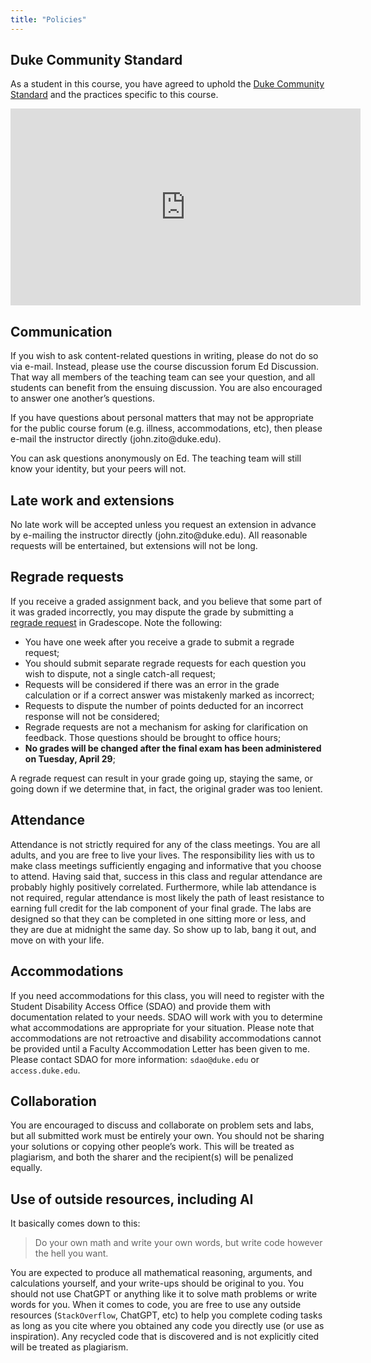 ```yaml
---
title: "Policies"
---
```


## Duke Community Standard 

As a student in this course, you have agreed to uphold the [Duke Community Standard](https://trinity.duke.edu/undergraduate/academic-policies/community-standard-student-conduct) and the practices specific to this course.

<iframe width="560" height="315" src="https://www.youtube.com/embed/_KN97j30ST4" frameborder="0" allow="accelerometer; autoplay; encrypted-media; gyroscope; picture-in-picture" allowfullscreen>

</iframe>

## Communication

If you wish to ask content-related questions in writing, please do not do so via e-mail. Instead, please use the course discussion forum Ed Discussion. That way all members of the teaching team can see your question, and all students can benefit from the ensuing discussion. You are also encouraged to answer one another’s questions.

If you have questions about personal matters that may not be appropriate for the public course forum (e.g. illness, accommodations, etc), then please e-mail the instructor directly (john.zito\@duke.edu).

::: callout-note
You can ask questions anonymously on Ed. The teaching team will still know your identity, but your peers will not.
:::

## Late work and extensions

No late work will be accepted unless you request an extension in advance by e-mailing the instructor directly (john.zito\@duke.edu). All reasonable requests will be entertained, but extensions will not be long.

## Regrade requests

If you receive a graded assignment back, and you believe that some part of it was graded incorrectly, you may dispute the grade by submitting a [regrade request](https://guides.gradescope.com/hc/en-us/articles/21854736042253-Submitting-a-Regrade-Request) in Gradescope. Note the following:

-   You have one week after you receive a grade to submit a regrade request;
-   You should submit separate regrade requests for each question you wish to dispute, not a single catch-all request;
-   Requests will be considered if there was an error in the grade calculation or if a correct answer was mistakenly marked as incorrect;
-   Requests to dispute the number of points deducted for an incorrect response will not be considered;
-   Regrade requests are not a mechanism for asking for clarification on feedback. Those questions should be brought to office hours;
-   **No grades will be changed after the final exam has been administered on Tuesday, April 29**;

::: callout-warning
A regrade request can result in your grade going up, staying the same, or going down if we determine that, in fact, the original grader was too lenient.
:::

## Attendance

Attendance is not strictly required for any of the class meetings. You are all adults, and you are free to live your lives. The responsibility lies with us to make class meetings sufficiently engaging and informative that you choose to attend. Having said that, success in this class and regular attendance are probably highly positively correlated. Furthermore, while lab attendance is not required, regular attendance is most likely the path of least resistance to earning full credit for the lab component of your final grade. The labs are designed so that they can be completed in one sitting more or less, and they are due at midnight the same day. So show up to lab, bang it out, and move on with your life.

## Accommodations

If you need accommodations for this class, you will need to register with the Student Disability Access Office (SDAO) and provide them with documentation related to your needs. SDAO will work with you to determine what accommodations are appropriate for your situation. Please note that accommodations are not retroactive and disability accommodations cannot be provided until a Faculty Accommodation Letter has been given to me. Please contact SDAO for more information: `sdao@duke.edu` or `access.duke.edu`.

## Collaboration

You are encouraged to discuss and collaborate on problem sets and labs, but all submitted work must be entirely your own. You should not be sharing your solutions or copying other people's work. This will be treated as plagiarism, and both the sharer and the recipient(s) will be penalized equally.

## Use of outside resources, including AI

It basically comes down to this:

> Do your own math and write your own words, but write code however the hell you want.

You are expected to produce all mathematical reasoning, arguments, and calculations yourself, and your write-ups should be original to you. You should not use ChatGPT or anything like it to solve math problems or write words for you. When it comes to code, you are free to use any outside resources (`StackOverflow`, ChatGPT, etc) to help you complete coding tasks as long as you cite where you obtained any code you directly use (or use as inspiration). Any recycled code that is discovered and is not explicitly cited will be treated as plagiarism.